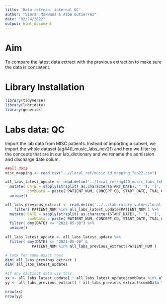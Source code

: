 ```yaml
---
title: 'Data refresh: internal QC'
author: "Simran Makwana & Alba Gutierrez"
date: "02/24/2022"
output: html_document
---
```



# Aim
To compare the latest data extract with the previous extraction to make sure the data is consistent. 

# Library Installation
```r
library(tidyverse)
library(lubridate)
library(generics)
```

# Labs data: QC


Import the lab data from MISC patients. Instead of importing a subset, we import the whole dataset (ag440_music_labs_nov21) and here we filter by the concepts that are in our lab_dictionary and we rename the admission and discharge date colum.  
```r
##all data
misc_mapping <- read.csv("..//local_ref/music_id_mapping_feb22.csv")

all_labs_latest_update <- read.delim('../local_ref/ag440_music_labs_feb22.dsv') %>%
  mutate( DATE = sapply(strsplit( as.character(START_DATE), " "), '[', 1), 
          combData = paste( PATIENT_NUM, CONCEPT_CD, START_DATE, TVAL_CHAR, NVAL_NUM, UNITS_CD, sep = "**")) %>%
  unique()

all_labs_previous_extract <- read.delim('../../laboratory_values/local_ref/ag440_music_labs_nov21.dsv') %>%
    filter( PATIENT_NUM %in% all_labs_latest_update$PATIENT_NUM ) %>%
  mutate( DATE = sapply(strsplit( as.character(START_DATE), " "), '[', 1), 
          combData = paste( PATIENT_NUM, CONCEPT_CD, START_DATE, TVAL_CHAR, NVAL_NUM, UNITS_CD, sep = "**"))%>%
  filter( dmy(DATE) <= "2021-05-30") %>%
  unique()
  
all_labs_latest_update <- all_labs_latest_update %>%
  filter( dmy(DATE) <= "2021-05-30" & 
            PATIENT_NUM %in% all_labs_previous_extract$PATIENT_NUM )

# look for same exact rows
dim( all_labs_previous_extract )
dim( all_labs_latest_update)

#if any distinct data use this 
xx <- all_labs_latest_update[ ! all_labs_latest_update$combData %in% all_labs_previous_extract$combData, ]
yy <- all_labs_previous_extract[ ! all_labs_previous_extract$combData %in% all_labs_latest_update$combData, ]

nrow(xx)
nrow(yy)
```


